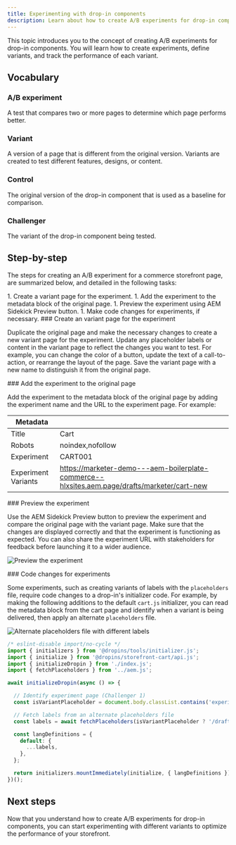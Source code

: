 ```yaml
---
title: Experimenting with drop-in components
description: Learn about how to create A/B experiments for drop-in components.
---
```



This topic introduces you to the concept of creating A/B experiments for drop-in components. You will learn how to create experiments, define variants, and track the performance of each variant.

## Vocabulary

<Vocabulary>

### A/B experiment

A test that compares two or more pages to determine which page performs better.

### Variant

A version of a page that is different from the original version. Variants are created to test different features, designs, or content.

### Control

The original version of the drop-in component that is used as a baseline for comparison.

### Challenger

The variant of the drop-in component being tested.

</Vocabulary>

## Step-by-step

The steps for creating an A/B experiment for a commerce storefront page, are summarized below, and detailed in the following tasks:

<Steps>
1. Create a variant page for the experiment.
1. Add the experiment to the metadata block of the original page.
1. Preview the experiment using AEM Sidekick Preview button.
1. Make code changes for experiments, if necessary.
</Steps>

<Tasks>
<Task>
### Create an variant page for the experiment

Duplicate the original page and make the necessary changes to create a new variant page for the experiment. Update any placeholder labels or content in the variant page to reflect the changes you want to test. For example, you can change the color of a button, update the text of a call-to-action, or rearrange the layout of the page. Save the variant page with a new name to distinguish it from the original page.

</Task>

<Task>
### Add the experiment to the original page

Add the experiment to the metadata block of the original page by adding the experiment name and the URL to the experiment page. For example:

| Metadata                      | |
| ------------------------ | -------------------------- |
| Title     | Cart      |
| Robots | noindex,nofollow |
| Experiment | CART001 |
| Experiment Variants | https://marketer-demo---aem-boilerplate-commerce--hlxsites.aem.page/drafts/marketer/cart-new |


</Task>

<Task>
### Preview the experiment

Use the AEM Sidekick Preview button to preview the experiment and compare the original page with the variant page. Make sure that the changes are displayed correctly and that the experiment is functioning as expected. You can also share the experiment URL with stakeholders for feedback before launching it to a wider audience.

<Diagram caption="Preview the experiment">![Preview the experiment](@images/ExperimentOne.png)</Diagram>

</Task>

<Task>
### Code changes for experiments

Some experiments, such as creating variants of labels with the `placeholders` file, require code changes to a drop-in's initializer code. For example, by making the following additions to the default `cart.js` initializer, you can read the metadata block from the cart page and identify when a variant is being delivered, then apply an alternate `placeholders` file.

<Diagram caption="Alternate placeholders file with different labels">![Alternate placeholders file with different labels](@images/PlaceholderChanges.png)</Diagram>

```js
/* eslint-disable import/no-cycle */
import { initializers } from '@dropins/tools/initializer.js';
import { initialize } from '@dropins/storefront-cart/api.js';
import { initializeDropin } from './index.js';
import { fetchPlaceholders } from '../aem.js';

await initializeDropin(async () => {

  // Identify experiment page (Challenger 1)
  const isVariantPlaceholder = document.body.classList.contains('experiment-cart001') && document.body.classList.contains('variant-challenger-1');

  // Fetch labels from an alternate placeholders file
  const labels = await fetchPlaceholders(isVariantPlaceholder ? '/drafts/marketer' : undefined);

  const langDefinitions = {
    default: {
      ...labels,
    },
  };

  return initializers.mountImmediately(initialize, { langDefinitions });
})();
```


</Task>
</Tasks>

## Next steps

Now that you understand how to create A/B experiments for drop-in components, you can start experimenting with different variants to optimize the performance of your storefront.
